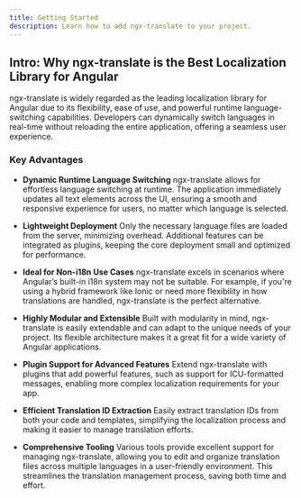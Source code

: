 ```yaml
---
title: Getting Started
description: Learn how to add ngx-translate to your project.
---
```



## Intro: Why ngx-translate is the Best Localization Library for Angular

ngx-translate is widely regarded as the leading localization library for Angular
due to its flexibility, ease of use, and powerful runtime language-switching
capabilities. Developers can dynamically switch languages in real-time without
reloading the entire application, offering a seamless user experience.

### Key Advantages

* **Dynamic Runtime Language Switching**
ngx-translate allows for effortless language switching at runtime. The
application immediately updates all text elements across the UI, ensuring a
smooth and responsive experience for users, no matter which language is
selected.

* **Lightweight Deployment**
Only the necessary language files are loaded from the server, minimizing
overhead. Additional features can be integrated as plugins, keeping the core
deployment small and optimized for performance.

* **Ideal for Non-i18n Use Cases**
ngx-translate excels in scenarios where Angular’s built-in i18n system may not
be suitable. For example, if you're using a hybrid framework like Ionic or
need more flexibility in how translations are handled, ngx-translate is the
perfect alternative.

* **Highly Modular and Extensible**
Built with modularity in mind, ngx-translate is easily extendable and can
adapt to the unique needs of your project. Its flexible architecture makes it
a great fit for a wide variety of Angular applications.

* **Plugin Support for Advanced Features**
Extend ngx-translate with plugins that add powerful features, such as support
for ICU-formatted messages, enabling more complex localization requirements
for your app.

* **Efficient Translation ID Extraction**
Easily extract translation IDs from both your code and templates, simplifying
the localization process and making it easier to manage translation efforts.

* **Comprehensive Tooling**
Various tools provide excellent support for managing ngx-translate, allowing
you to edit and organize translation files across multiple languages in a
user-friendly environment. This streamlines the translation management
process, saving both time and effort.
